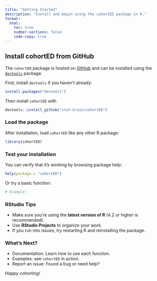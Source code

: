 ```yaml
---
title: "Getting Started"
description: "Install and begin using the cohortED package in R."
format:
  html:
    toc: true
    number-sections: false
    code-copy: true
---
```


## Install cohortED from GitHub

The `cohortED` package is hosted on [GitHub](https://github.com/stat-brain/cohortED) and can be installed using the [`devtools`](https://cran.r-project.org/package=devtools) package.

First, install `devtools` if you haven’t already:

```r
install.packages("devtools")
```

Then install `cohortED` with
```r
devtools::install_github("stat-brain/cohortED")
```
### Load the package

After installation, load `cohortED` like any other R package:

```r
library(cohortED)
```

### Test your installation

You can verify that it's working by browsing package help:

```r
help(package = "cohortED")
```

Or try a basic function:

```r
# Example: 

```

### RStudio Tips

- Make sure you're using the **latest version of R** (4.2 or higher is recommended).
- Use **RStudio Projects** to organize your work.
- If you run into issues, try restarting R and reinstalling the package.

### What's Next?
- Documentation: Learn how to use each function.
- Examples: see `cohortED` in action.
- Report an issue: Found a bug or need help?


*Happy cohorting!*